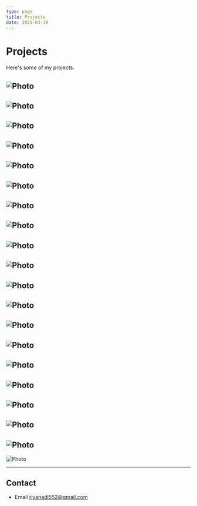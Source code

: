 ```yaml
---
type: page
title: Projects
date: 2021-03-18
---
```


# Projects

Here's some of my projects.


<Image
  src="/images/1.png"
  alt="Photo"
  width={1125}
  height={750}
  priority
  className="next-image"
/>
---
<Image
  src="/images/2.png"
  alt="Photo"
  width={1125}
  height={750}
  priority
  className="next-image"
/>
---
<Image
  src="/images/3.png"
  alt="Photo"
  width={1125}
  height={750}
  priority
  className="next-image"
/>
---
<Image
  src="/images/4.png"
  alt="Photo"
  width={1125}
  height={750}
  priority
  className="next-image"
/>
---
<Image
  src="/images/5.png"
  alt="Photo"
  width={1125}
  height={750}
  priority
  className="next-image"
/>
---
<Image
  src="/images/6.png"
  alt="Photo"
  width={1125}
  height={750}
  priority
  className="next-image"
/>
---
<Image
  src="/images/7.png"
  alt="Photo"
  width={1125}
  height={750}
  priority
  className="next-image"
/>
---
<Image
  src="/images/8.png"
  alt="Photo"
  width={1125}
  height={750}
  priority
  className="next-image"
/>
---
<Image
  src="/images/9.png"
  alt="Photo"
  width={1125}
  height={750}
  priority
  className="next-image"
/>
---
<Image
  src="/images/10.png"
  alt="Photo"
  width={1125}
  height={750}
  priority
  className="next-image"
/>
---
<Image
  src="/images/11.png"
  alt="Photo"
  width={1125}
  height={750}
  priority
  className="next-image"
/>
---
<Image
  src="/images/12.png"
  alt="Photo"
  width={1125}
  height={750}
  priority
  className="next-image"
/>
---
<Image
  src="/images/13.png"
  alt="Photo"
  width={1125}
  height={750}
  priority
  className="next-image"
/>
---
<Image
  src="/images/14.png"
  alt="Photo"
  width={1125}
  height={750}
  priority
  className="next-image"
/>
---
<Image
  src="/images/15.png"
  alt="Photo"
  width={1125}
  height={750}
  priority
  className="next-image"
/>
---
<Image
  src="/images/16.png"
  alt="Photo"
  width={1125}
  height={750}
  priority
  className="next-image"
/>
---
<Image
  src="/images/17.png"
  alt="Photo"
  width={1125}
  height={750}
  priority
  className="next-image"
/>
---
<Image
  src="/images/18.png"
  alt="Photo"
  width={1125}
  height={750}
  priority
  className="next-image"
/>
---
<Image
  src="/images/19.png"
  alt="Photo"
  width={1125}
  height={750}
  priority
  className="next-image"
/>
---
<Image
  src="/images/20.png"
  alt="Photo"
  width={1125}
  height={750}
  priority
  className="next-image"
/>

---
## Contact

- Email riyanadi552@gmail.com